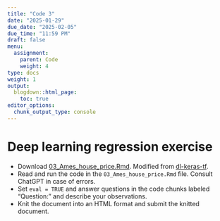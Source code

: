 ```yaml
---
title: "Code 3"
date: "2025-01-29"
due_date: "2025-02-05"
due_time: "11:59 PM"
draft: false
menu:
  assignment:
    parent: Code
    weight: 4
type: docs
weight: 1
output:
  blogdown::html_page:
    toc: true
editor_options: 
  chunk_output_type: console
---
```


# Deep learning regression exercise

- Download [03_Ames_house_price.Rmd](../../slides/code/03_Ames_house_price.Rmd). Modified from [dl-keras-tf](https://github.com/rstudio-conf-2020/dl-keras-tf).
- Read and run the code in the `03_Ames_house_price.Rmd` file. Consult ChatGPT in case of errors.
- Set `eval = TRUE` and answer questions in the code chunks labeled "Question:" and describe your observations.
- Knit the document into an HTML format and submit the knitted document.
